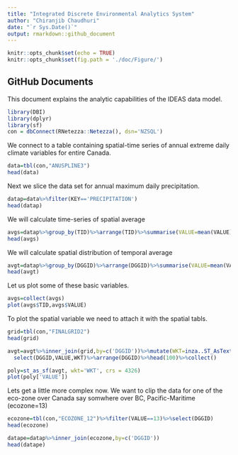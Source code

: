---
title: "Integrated Discrete Environmental Analytics System"
author: "Chiranjib Chaudhuri"
date: "`r Sys.Date()`"
output: rmarkdown::github_document
---

```{r setup, include=FALSE}
knitr::opts_chunk$set(echo = TRUE)
knitr::opts_chunk$set(fig.path = './doc/Figure/')
```

## GitHub Documents

This document explains the analytic capabilities of the IDEAS data model. 

```{r libraries and connection, echo=FALSE}
library(DBI)
library(dplyr)
library(sf)
con = dbConnect(RNetezza::Netezza(), dsn='NZSQL')
```
We connect to a table containing spatial-time series of annual extreme daily climate variables for entire Canada. 

```{r Loading Data, echo=TRUE}
data=tbl(con,"ANUSPLINE3")
head(data)
```
Next we slice the data set for annual maximum daily precipitation. 
```{r Slice data, echo=TRUE}
datap=data%>%filter(KEY=='PRECIPITATION')
head(datap)
```
We will calculate time-series of spatial average

```{r Temporal Analysis, echo=TRUE}
avgs=datap%>%group_by(TID)%>%arrange(TID)%>%summarise(VALUE=mean(VALUE))
head(avgs)
```
We will calculate spatial distribution of temporal average

```{r Spatial Analysis, echo=TRUE}
avgt=datap%>%group_by(DGGID)%>%arrange(DGGID)%>%summarise(VALUE=mean(VALUE))
head(avgt)
```

Let us plot some of these basic variables. 

```{r Time-series Plots, echo=TRUE}
avgs=collect(avgs)
plot(avgs$TID,avgs$VALUE)
```
To plot the spatial variable we need to attach it with the spatial tabls.
```{r Connect grid, echo=TRUE}
grid=tbl(con,"FINALGRID2")
head(grid)
```

```{r Spatial Plots, echo=TRUE}
avgt=avgt%>%inner_join(grid,by=c('DGGID'))%>%mutate(WKT=inza..ST_AsText(GEOM))%>%
  select(DGGID,VALUE,WKT)%>%arrange(DGGID)%>%head(100)%>%collect()

poly=st_as_sf(avgt, wkt='WKT', crs = 4326)
plot(poly['VALUE'])
```

Lets get a little more complex now. We want to clip the data for one of the eco-zone over Canada say somwhere over BC, Pacific-Maritime (ecozone=13)
```{r Connect ecozone, echo=TRUE}
ecozone=tbl(con,"ECOZONE_12")%>%filter(VALUE==13)%>%select(DGGID)
head(ecozone)
```
```{r Clip to ecozone, echo=TRUE}
datape=datap%>%inner_join(ecozone,by=c('DGGID'))
head(datape)
```




